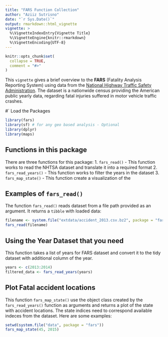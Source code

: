```yaml
---
title: "FARS Function Collection"
author: "Aziiz Sutrisno"
date: "`r Sys.Date()`"
output: rmarkdown::html_vignette
vignette: >
  %\VignetteIndexEntry{Vignette Title}
  %\VignetteEngine{knitr::rmarkdown}
  %\VignetteEncoding{UTF-8}
---
```


```r
knitr::opts_chunk$set(
  collapse = TRUE,
  comment = "#>"
)
```

This `vignette` gives a brief overview to the **FARS** (Fatality Analysis Reporting System) using data from the [National Highway Traffic Safety Administration](https://www.nhtsa.gov/research-data/fatality-analysis-reporting-system-fars). The dataset is a nationwide census providing the American public yearly data, regarding fatal injuries suffered in motor vehicle traffic crashes.

#` Load the Packages

```r

library(fars)
library(sf) # for any geo based analysis - Optional
library(dplyr)
library(maps)

```

## Functions in this package

There are three functions for this package:
1.  `fars_read()` - This function works to read the NHTSA dataset and translate it into a required format
2.  `fars_read_years()` - This function works to filter the years in the dataset
3.  `fars_map_state()` - This function create a visualization of the 

## Examples of `fars_read()`

The function `fars_read()` reads dataset from a file path provided as an argument. It returns a `tibble` with loaded data:

```r
filename <- system.file("extdata/accident_2013.csv.bz2", package = "fars")
fars_read(filename)
```

## Using the Year Dataset that you need

This function takes a list of years for FARS dataset and convert it to the  tidy dataset with additional column of the year.

```r

years <- c(2013:2014)
filtered_data <- fars_read_years(years)

```


## Plot Fatal accident locations

This function `fars_map_state()` use the object class created by the `fars_read_years()` function as arguments and returns a plot of the state with accident locations. The state indices need to correspond available indeces from the dataset. Here are some examples:

```r
setwd(system.file("data", package = "fars"))
fars_map_state(45, 2015)
```
